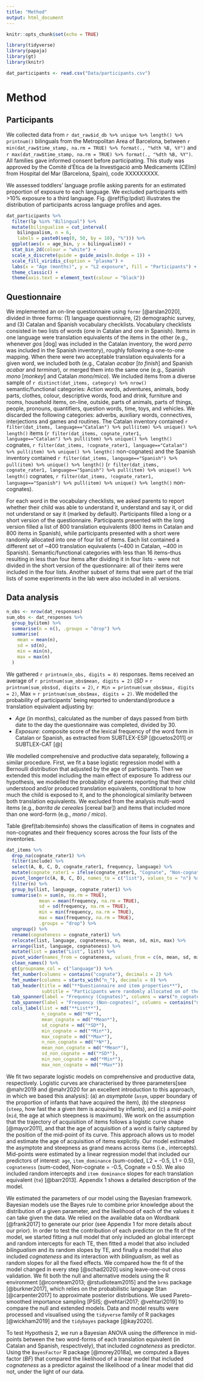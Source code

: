 ---
title: "Method"
output: html_document
---

```{r setup, include=FALSE}
knitr::opts_chunk$set(echo = TRUE)
```

```{r prepare, echo=FALSE, message=FALSE, warning=FALSE, paged.print=FALSE}

library(tidyverse)
library(papaja)
library(gt)
library(knitr)

dat_participants <- read.csv("Data/participants.csv")

```

# Method


## Participants


We collected data from `r dat_raw$id_db %>% unique %>% length() %>% printnum()` bilinguals from the Metropolitan Area of Barcelona, between `r min(dat_raw$time_stamp, na.rm = TRUE) %>% format(., "%dth %B, %Y")` and `r max(dat_raw$time_stamp, na.rm = TRUE) %>% format(., "%dth %B, %Y")`. All families gave informed consent before participating. This study was approved by the Comitè d'Ètica de la Investigació amb Medicaments (CEIm) from Hospital del Mar (Barcelona, Spain), code XXXXXXXXX.


We assessed toddlers' language profile asking parents for an estimated proportion of exposure to each language. We excluded participants with >10% exposure to a third language. Fig. \@ref(fig:lpdist) illustrates the distribution of participants across language profiles and ages.


```{r lpdist, echo=FALSE, message=FALSE, warning=FALSE, paged.print=FALSE}

dat_participants %>%
  filter(lp %in% "Bilingual") %>% 
  mutate(bilingualism = cut_interval(
    bilingualism, n = 6,
    labels = paste0(seq(0, 50, by = 10), "%"))) %>%
  ggplot(aes(x = age_bin, y = bilingualism)) +
  stat_bin_2d(colour = "white") +
  scale_x_discrete(guide = guide_axis(n.dodge = 1)) +
  scale_fill_viridis_c(option = "plasma") +
  labs(x = "Age (months)", y = "L2 exposure", fill = "Participants") +
  theme_classic() +
  theme(axis.text = element_text(colour = "black"))
```


## Questionnaire

We implemented an on-line questionnaire using `formr` [@arslan2020], divided in three forms: (1) language questionnaire, (2) demographic survey, and (3) Catalan and Spanish vocabulary checklists. Vocabulary checklists consisted in two lists of words (one in Catalan and one in Spanish). Items in one language were translation equivalents of the items in the other (e.g., whenever *gos* [dog] was included in the Catalan inventory, the word *perro* was included in the Spanish inventory), roughly following a one-to-one mapping. When there were two acceptable translation equivalents for a given word, we included both (e.g., Catalan *acabar* [*to finish*] and Spanish *acabar* and *terminar*), or merged them into the same one (e.g., Spanish *mono* [*monkey*] and Catalan *mono/mico*). We included items from a diverse sample of `r distinct(dat_items, category) %>% nrow()` semantic/functional categories: Action words, adventures, animals, body parts, clothes, colour, descriptive words, food and drink, furniture and rooms, household items, on-line, outside, parts of animals, parts of things, people, pronouns, quantifiers, question words, time, toys, and vehicles. We discarded the following categories: adverbs, auxiliary words, connectives, interjections and games and routines. The Catalan inventory contained `r filter(dat_items, language=="Catalan") %>% pull(item) %>% unique() %>% length()` items (`r filter(dat_items, cognate_rater1, language=="Catalan") %>% pull(item) %>% unique() %>% length()` cognates, `r filter(dat_items, !cognate_rater1, language=="Catalan") %>% pull(item) %>% unique() %>% length()` non-cognates) and the Spanish inventory contained `r filter(dat_items, language=="Spanish") %>% pull(item) %>% unique() %>% length()` (`r filter(dat_items, cognate_rater1, language=="Spanish") %>% pull(item) %>% unique() %>% length()` cognates, `r filter(dat_items, !cognate_rater1, language=="Spanish") %>% pull(item) %>% unique() %>% length()` non-cognates).


For each word in the vocabulary checklists, we asked parents to report whether their child was able to understand it, understand and say it, or did not understand or say it (marked by default). Participants filled a long or a short version of the questionnaire. Participants presented with the long version filled a list of 800 translation equivalents (800 items in Catalan and 800 items in Spanish), while participants presented with a short were randomly allocated into one of four list of items. Each list contained a different set of ~400 translation equivalents (~400 in Catalan, ~400 in Spanish). Semantic/functional categories with less than 16 items--thus resulting in less than four items after dividing it in four lists - were not divided in the short version of the questionnaire: all of their items were included in the four lists. Another subset of items that were part of the trial lists of some experiments in the lab were also included in all versions.



## Data analysis

```{r n_responses}
n_obs <- nrow(dat_responses)
sum_obs <- dat_responses %>%
  group_by(item) %>%
  summarise(n = n(), .groups = "drop") %>%
  summarise(
    mean = mean(n),
    sd = sd(n),
    min = min(n),
    max = max(n)
  )

```

We gathered `r printnum(n_obs, digits = 0)` responses. Items received an average of `r printnum(sum_obs$mean, digits = 2)` (*SD* = `r printnum(sum_obs$sd, digits = 2)`, `r Min = printnum(sum_obs$max, digits = 2)`, Max = `r printnum(sum_obs$max, digits = 2)`. We modelled the probability of participants' being reported to understand/produce a translation equivalent adjusting by:

* $Age$ (in months), calculated as the number of days passed from birth date to the day the questionnaire was completed, divided by 30.
* $Exposure$: composite score of the lexical frequency of the word form in Catalan or Spanish, as extracted from SUBTLEX-ESP [@cuetos2011] or SUBTLEX-CAT [@]

We modelled comprehensive and productive data separately, following a similar procedure. First, we fit a base logistic regression model with a Bernoulli distribution that adjusted by the age of participants. Then we extended this model including the main effect of exposure
To address our hypothesis, we modelled the probability of parents reporting that their child understood and/or produced translation equivalents, conditional to how much the child is exposed to it, and to the phonological similarity between both translation equivalents.
We excluded from the analysis multi-word items (e.g., *barrita de cereales* [cereal bar]) and items that included more than one word-form (e.g., *mono / mico*).

Table \@ref(tab:itemsinfo) shows the classification of items in cognates and non-cognates and their frequency scores across the four lists of the inventories.


```{r itemsinfo, echo=FALSE, message=FALSE, warning=FALSE, paged.print=FALSE}

dat_items %>%
  drop_na(cognate_rater1) %>%
  filter(include) %>%
  select(A, B, C, D, cognate_rater1, frequency, language) %>% 
  mutate(cognate_rater1 = ifelse(cognate_rater1, "Cognate", "Non-cognate")) %>%
  pivot_longer(c(A, B, C, D), names_to = c("list"), values_to = "n") %>% 
  filter(n) %>% 
  group_by(list, language, cognate_rater1) %>% 
  summarise(n = sum(n, na.rm = TRUE),
            mean = mean(frequency, na.rm = TRUE),
            sd = sd(frequency, na.rm = TRUE),
            min = min(frequency, na.rm = TRUE),
            max = max(frequency, na.rm = TRUE),
            .groups = "drop") %>%
  ungroup() %>% 
  rename(cognateness = cognate_rater1) %>%
  relocate(list, language, cognateness, n, mean, sd, min, max) %>%
  arrange(list, language, cognateness) %>%
  mutate(list = paste("List", list)) %>% 
  pivot_wider(names_from = cognateness, values_from = c(n, mean, sd, min, max)) %>%
  clean_names() %>%
  gt(groupname_col = c("language")) %>% 
  fmt_number(columns = contains("cognate"), decimals = 2) %>%
  fmt_number(columns = starts_with("n_"), decimals = 0) %>%
  tab_header(title = md("**Questionnaire and item properties**"),
             subtitle = "Participants were randomly allocated on of the the four lists, and completed both the Catalan and the Spanish versions.") %>% 
  tab_spanner(label = "Frequency (Cognates)", columns = vars("n_cognate", "mean_cognate", "sd_cognate", "min_cognate", "max_cognate")) %>% 
  tab_spanner(label = "Frequency (Non-cognates)", columns = contains("non_cognate")) %>% 
  cols_label(list = md("**List**"), 
             n_cognate = md("*N*"),
             mean_cognate = md("*Mean*"),
             sd_cognate = md("*SD*"),
             min_cognate = md("*Min*"),
             max_cognate = md("*Max*"),
             n_non_cognate = md("*N*"),
             mean_non_cognate = md("*Mean*"),
             sd_non_cognate = md("*SD*"),
             min_non_cognate = md("*Min*"),
             max_non_cognate = md("*Max*")) 

```


We fit two separate logistic models on comprehensive and productive data, respectively. Logistic curves are characterised by three parameters[see @mahr2019 and @mahr2020 for an excellent introduction to this approach, in which we based this analysis]: (a) an *asymptote* (`asym`, upper boundary  of the proportion of infants that have acquired the item), (b) the *steepness* (`steep`, how fast the a given item is acquired by infants), and (c) a *mid-point* (`mid`, the age at which steepness is maximum). We work on the assumption that the trajectory of acquisition of items follows a logistic curve shape [@mayor2011], and that the age of acquisition of a word is fairly captured by the position of the mid-point of its curve. This approach allows us to model and estimate the age of acquisition of items explicitly. Our model estimated the asymptote and steepness as grand means across items (i.e., intercepts). Mid-points were estimated by a linear regression model that included our predictors of interest: `age`, `item_dominance` (sum-coded, L2 = -0.5, L1 = 0.5), `cognateness` (sum-coded, Non-cognate = -0.5, Cognate = 0.5). We also included random intercepts and `item dominance` slopes for each translation equivalent (`te`) [@barr2013]. Appendix 1 shows a detailed description of the model.


We estimated the parameters of our model using the Bayesian framework. Bayesian models use the Bayes rule to combine prior knowledge about the distribution of a given parameter, and the likelihood of each of the values it can take given the data. We relied on the available data on Wordbank [@frank2017] to generate our prior (see Appendix 1 for more details about our prior). In order to test the contribution of each predictor on the fit of the model, we started fitting a null model that only included an global intercept and random intercepts for each TE, then fitted a model that also included *bilingualism* and its random slopes by TE, and finally a model that also included *cognateness* and its interaction with *bilingualism*, as well as random slopes for all the fixed effects. We compared how the fit of the model changed in every step [@schad2020] using leave-one-out cross validation. We fit both the null and alternative models using the R environment [@rcoreteam2013; @rstudioteam2015] and the `brms` package [@burkner2017], which relies on the probabilistic language Stan [@carpenter2017] to approximate posterior distributions. We used Pareto-smoothed importance sampling [PSIS; @vehtari2017; @vehtari2019] to compare the null and extended models. Data and model results were processed and visualised using the `tidyverse` family of R packages [@wickham2019] and the `tidybayes` package [@kay2020].


To test Hypothesis 2, we run a Bayesian ANOVA using the difference in mid-points between the two word-forms of each translation equivalent (in Catalan and Spanish, respectively), that included *cognateness* as predictor. Using the `BayesFactor` R package [@morey2018a], we computed a Bayes factor (*BF*) that compared the likelihood of a linear model that included *cognateness* as a predictor against the likelihood of a linear model that did not, under the light of our data.
